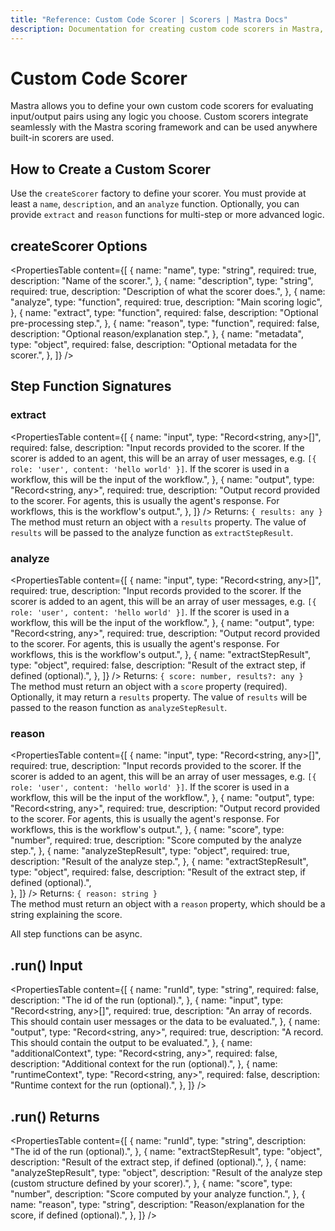 ```yaml
---
title: "Reference: Custom Code Scorer | Scorers | Mastra Docs"
description: Documentation for creating custom code scorers in Mastra, allowing users to define their own evaluation logic.
---
```


# Custom Code Scorer

Mastra allows you to define your own custom code scorers for evaluating input/output pairs using any logic you choose. Custom scorers integrate seamlessly with the Mastra scoring framework and can be used anywhere built-in scorers are used.

## How to Create a Custom Scorer

Use the `createScorer` factory to define your scorer. You must provide at least a `name`, `description`, and an `analyze` function. Optionally, you can provide `extract` and `reason` functions for multi-step or more advanced logic.

## createScorer Options

<PropertiesTable
  content={[
    {
      name: "name",
      type: "string",
      required: true,
      description: "Name of the scorer.",
    },
    {
      name: "description",
      type: "string",
      required: true,
      description: "Description of what the scorer does.",
    },
    {
      name: "analyze",
      type: "function",
      required: true,
      description: "Main scoring logic",
    },
    {
      name: "extract",
      type: "function",
      required: false,
      description: "Optional pre-processing step.",
    },
    {
      name: "reason",
      type: "function",
      required: false,
      description: "Optional reason/explanation step.",
    },
    {
      name: "metadata",
      type: "object",
      required: false,
      description: "Optional metadata for the scorer.",
    },
  ]}
/>

## Step Function Signatures


### extract
<PropertiesTable
  content={[
    {
      name: "input",
      type: "Record<string, any>[]",
      required: false,
      description:
        "Input records provided to the scorer. If the scorer is added to an agent, this will be an array of user messages, e.g. `[{ role: 'user', content: 'hello world' }]`. If the scorer is used in a workflow, this will be the input of the workflow.",
    },
    {
      name: "output",
      type: "Record<string, any>",
      required: true,
      description:
        "Output record provided to the scorer. For agents, this is usually the agent's response. For workflows, this is the workflow's output.",
    },
  ]}
/>
Returns: `{ results: any }`  
The method must return an object with a `results` property. The value of `results` will be passed to the analyze function as `extractStepResult`.

### analyze
<PropertiesTable
  content={[
    {
      name: "input",
      type: "Record<string, any>[]",
      required: true,
      description:
        "Input records provided to the scorer. If the scorer is added to an agent, this will be an array of user messages, e.g. `[{ role: 'user', content: 'hello world' }]`. If the scorer is used in a workflow, this will be the input of the workflow.",
    },
    {
      name: "output",
      type: "Record<string, any>",
      required: true,
      description:
        "Output record provided to the scorer. For agents, this is usually the agent's response. For workflows, this is the workflow's output.",
    },
    {
      name: "extractStepResult",
      type: "object",
      required: false,
      description: "Result of the extract step, if defined (optional).",
    },
  ]}
/>
Returns: `{ score: number, results?: any }`  
The method must return an object with a `score` property (required). Optionally, it may return a `results` property. The value of `results` will be passed to the reason function as `analyzeStepResult`.


### reason
<PropertiesTable
  content={[
    {
      name: "input",
      type: "Record<string, any>[]",
      required: true,
      description:
        "Input records provided to the scorer. If the scorer is added to an agent, this will be an array of user messages, e.g. `[{ role: 'user', content: 'hello world' }]`. If the scorer is used in a workflow, this will be the input of the workflow.",
    },
    {
      name: "output",
      type: "Record<string, any>",
      required: true,
      description:
        "Output record provided to the scorer. For agents, this is usually the agent's response. For workflows, this is the workflow's output.",
    },
    {
      name: "score",
      type: "number",
      required: true,
      description: "Score computed by the analyze step.",
    },
    {
      name: "analyzeStepResult",
      type: "object",
      required: true,
      description: "Result of the analyze step.",
    },
    {
      name: "extractStepResult",
      type: "object",
      required: false,
      description: "Result of the extract step, if defined (optional).",  
    },
  ]}
/>
Returns: `{ reason: string }`  
The method must return an object with a `reason` property, which should be a string explaining the score.

All step functions can be async.

## .run() Input

<PropertiesTable
  content={[
    {
      name: "runId",
      type: "string",
      required: false,
      description: "The id of the run (optional).",
    },
    {
      name: "input",
      type: "Record<string, any>[]",
      required: true,
      description: "An array of records. This should contain user messages or the data to be evaluated.",
    },
    {
      name: "output",
      type: "Record<string, any>",
      required: true,
      description: "A record. This should contain the output to be evaluated.",
    },
    {
      name: "additionalContext",
      type: "Record<string, any>",
      required: false,
      description: "Additional context for the run (optional).",
    },
    {
      name: "runtimeContext",
      type: "Record<string, any>",
      required: false,
      description: "Runtime context for the run (optional).",
    },
  ]}
/>

## .run() Returns

<PropertiesTable
  content={[
    {
      name: "runId",
      type: "string",
      description: "The id of the run (optional).",
    },
    {
      name: "extractStepResult",
      type: "object",
      description: "Result of the extract step, if defined (optional).",
    },
    {
      name: "analyzeStepResult",
      type: "object",
      description: "Result of the analyze step (custom structure defined by your scorer).",
    },
    {
      name: "score",
      type: "number",
      description: "Score computed by your analyze function.",
    },
    {
      name: "reason",
      type: "string",
      description: "Reason/explanation for the score, if defined (optional).",
    },
  ]}
/>
  